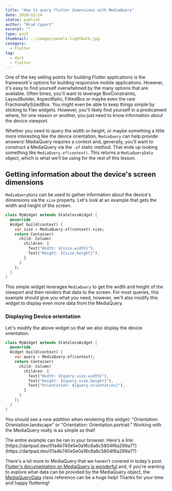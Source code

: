 ```yaml
---
title: "How to query flutter dimensions with MediaQuery"
date: 2020/12/24
status: publish
author: "Brad Cypert"
excerpt: ""
type: post
thumbnail: ../images/pexels-lightbulb.jpg
category:
  - Flutter
tag:
  - dart
  - flutter
---
```


One of the key selling points for building Flutter applications is the framework's options for building responsive mobile applications. However, it's easy to find yourself overwhelmed by the many options that are available. Often times, you'll want to leverage BoxConstraints, LayoutBuilder, AspectRatio, FittedBox or maybe even the rare FractionallySizedBox. You might even be able to keep things simple by sticking to Flex widgets. However, you'll likely find yourself in a predicament where, for one reason or another, you just need to know information about the device viewport.

Whether you need to query the width or height, or maybe something a little more interesting like the device orientation, `MediaQuery` can help provide answers! MediaQuery requires a context and, generally, you'll want to construct a MediaQuery via the `.of` static method. That ends up looking something like `MediaQuery.of(context)`. This returns a `MediaQueryData` object, which is what we'll be using for the rest of this lesson.

## Getting information about the device's screen dimensions

`MediaQueryData` can be used to gather information about the device's dimensions via the `size` property. Let's look at an example that gets the width and height of the screen.

```dart
class MyWidget extends StatelessWidget {
  @override
  Widget build(context) {
    var size = MediaQuery.of(context).size;
    return Container(
      child: Column(
        children: [
          Text("Width: ${size.width}"),
          Text("Height: ${size.height}"),
        ]
      )
    );
  }
}
```

This simple widget leverages `MediaQuery` to get the width and height of the viewport and then renders that data to the screen. For most queries, this example should give you what you need, however, we'll also modify this widget to display even more data from the MediaQuery.

### Displaying Device orientation

Let's modify the above widget so that we also display the device orientation.

```dart
class MyWidget extends StatelessWidget {
  @override
  Widget build(context) {
    var query = MediaQuery.of(context);
    return Container(
      child: Column(
        children: [
          Text("Width: ${query.size.width}"),
          Text("Height: ${query.size.height}"),
          Text("Orientation: ${query.orientation}"),
        ]
      )
    );
  }
}
```

You should see a new addition when rendering this widget: "Orientation: Orientation.landscape" or "Orientation: Orientation.portrait." Working with the MediaQuery really is as simple as that!

<HeadsUp>
    The entire example can be ran in your browser. Here's a link: [https://dartpad.dev/01a4b740e5e0a16c8a6c5804f6a299a7?](https://dartpad.dev/01a4b740e5e0a16c8a6c5804f6a299a7?)
</HeadsUp>

There's a lot more to MediaQuery that we haven't covered in today's post. [Flutter's documentation on MediaQuery is wonderful](https://api.flutter.dev/flutter/widgets/MediaQuery-class.html) and, if you're wanting to explore what data can be provided by the MediaQuery object, the [MediaQueryData](https://api.flutter.dev/flutter/widgets/MediaQueryData-class.html) class reference can be a huge help! Thanks for your time and happy fluttering!

